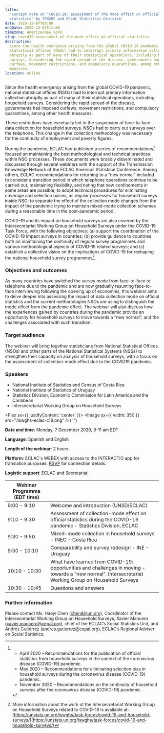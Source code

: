 ```yaml
---
title:
  'Concept note on "COVID-19: assessment of the mode effect on official
  statistics" by ISWGHS and ECLAC Statistics Division'
date: 2020-12-07T09:00
endDate: 2020-12-07T11:00
timezone: America/New_York
slug: covid19-assessment-of-the-mode-effect-on-official-statistics
description:
  Since the health emergency arising from the global COVID-19 pandemic, national
  statistical offices (NSOs) had to interrupt primary information collection
  abruptly as part of many of their statistical operations, including household
  surveys. Considering the rapid spread of the disease, governments had imposed
  curfews, movement restrictions, and compulsory quarantines, among other health
  measures.
location: online
---
```



Since the health emergency arising from the global COVID-19 pandemic, national
statistical offices (NSOs) had to interrupt primary information collection
abruptly as part of many of their statistical operations, including household
surveys. Considering the rapid spread of the disease, governments had imposed
curfews, movement restrictions, and compulsory quarantines, among other health
measures.

These restrictions have eventually led to the suspension of face-to-face data
collection for household surveys. NSOs had to carry out surveys over the
telephone. This change in the collection methodology was necessary for the
continuity of employment and poverty figures.

During the pandemic, ECLAC had published a series of recommendations[^1] focused
on maintaining the best methodological and technical practices within NSO
processes. These documents were broadly disseminated and discussed through
several webinars with the support of the Transmission Knowledge Network of the
ECLAC Americas Statistical Conference. Among others, ECLAC recommendations for
returning to a “new normal” included to consider a transition period in which
telephone operations continue to be carried out, maintaining flexibility, and
noting that new confinements in some areas are possible; to adopt technical
procedures for eliminating coverage and selection biases, as regular processes
for household surveys inside NSO; to separate the effect of the collection mode
changes from the impact of the pandemic trying to maintain mixed-mode collection
schemes during a reasonable time in the post-pandemic period.

COVID-19 and its impact on household surveys are also covered by the
Intersecretariat Working Group on Household Surveys under the COVID-19 Task
Force, with the following objectives: (a) support the coordination of the
COVID-19 impact surveys in countries; (b) provide guidance to countries both on
maintaining the continuity of regular survey programmes and various
methodological aspects of COVID-19 related surveys; and (c) establish a
collective vision on the implications of COVID-19 for reshaping the national
household survey programmes[^2].

### Objectives and outcomes

As many countries have switched the survey mode from face-to-face to telephone
due to the pandemic and are now gradually resuming face-to-face interviewing
following the opening up of economies, this webinar aims to delve deeper into
assessing the impact of data collection mode on official statistics and the
current methodologies NSOs are using to distinguish the mode effect from the
pandemic effect. The webinar will also discuss how the experiences gained by
countries during the pandemic provide an opportunity for household surveys to
move towards a “new normal”; and the challenges associated with such transition.

### Target audience

The webinar will bring together statisticians from National Statistical Offices
(NSOs) and other parts of the National Statistical Systems (NSSs) to strengthen
their capacity on analysis of household surveys, with a focus on the assessment
of collection-mode effect due to the COVID19 pandemic.

### Speakers

- National Institute of Statistics and Census of Costa Rica
- National Institute of Statistics of Uruguay
- Statistics Division, Economic Commission for Latin America and the Caribbean
- Intersecretariat Working Group on Household Surveys

<Flex sx={{ justifyContent: 'center' }}>
  <Image sx={{ width: 350 }} src="/iswghs-eclac-c19.png" />{' '}
</Flex>

**Date and time**: Monday, 7 December 2020, 9-11 am EDT

**Language**: Spanish and English

**Length of the webinar**: 2 hours

**Platform**: ECLAC's WEBEX with access to the INTERACTIO app for translation
purposes.
[RSVP](https://forms.office.com/Pages/ResponsePage.aspx?id=2zWeD09UYE-9zF6kFubccA1hWvNU9sdMlwxf7cIoJwdURUszUk5aM1BXTjFXR0JLNUxOSUNGTlQ4WC4u)
for connection details.

**Logistic support**: ECLAC and Secretariat

| Webinar Programme (EDT time) |                                                                                                                                                       |
| ---------------------------- | ----------------------------------------------------------------------------------------------------------------------------------------------------- |
| 9:00 - 9:10                  | Welcome and introduction (UNSD/ECLAC)                                                                                                                 |
| 9:10 - 9:30                  | Assessment of collection-mode effect on official statistics during the COVID-19 pandemic - Statistics Division, ECLAC                                 |
| 9:30 - 9:50                  | Mixed-mode collection in household surveys - INEC - Costa Rica                                                                                        |
| 9:50 - 10:10                 | Comparability and survey redesign - INE - Uruguay                                                                                                     |
| 10:10 - 10:30                | What have learned from COVID-19: opportunities and challenges in moving - towards a “new normal”. Intersecretariat Working Group on Household Surveys |
| 10:30 - 10:45                | Questions and answers                                                                                                                                 |

### Further information

Please contact Ms. Haoyi Chen (chen9@un.org), Coordinator of the
Intersecretariat Working Group on Household Surveys, Xavier Mancero
(xavier.mancero@cepal.org), chief of the ECLAC’s Social Statistics Unit, and
Andrés Gutiérrez (andres.gutierrez@cepal.org), ECLAC’s Regional Adviser on
Social Statistics.

[^1]:
    - April 2020 – Recommendations for the publication of official statistics
      from household surveys in the context of the coronavirus disease
      (COVID-19) pandemic.
    - May 2020 – Recommendations for eliminating selection bias in household
      surveys during the coronavirus disease (COVID-19) pandemic.
    - November 2020 – Recommendations on the continuity of household surveys
      after the coronavirus disease (COVID-19) pandemic.

[^2]:
    More information about the work of the Intersecretariat Working Group on
    Household Surveys related to COVID-19 is available at:
    [https://unstats.un.org/iswghs/task-forces/covid-19-and-household-surveys/](https://unstats.un.org/iswghs/task-forces/covid-19-and-household-surveys/)
